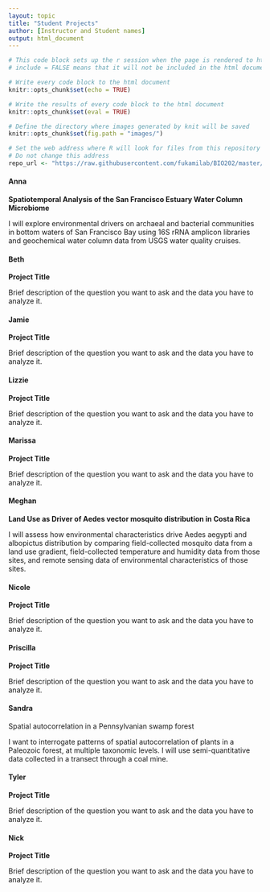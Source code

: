 ```yaml
---
layout: topic
title: "Student Projects"
author: [Instructor and Student names]
output: html_document
---
```


```r
# This code block sets up the r session when the page is rendered to html
# include = FALSE means that it will not be included in the html document

# Write every code block to the html document 
knitr::opts_chunk$set(echo = TRUE)

# Write the results of every code block to the html document 
knitr::opts_chunk$set(eval = TRUE)

# Define the directory where images generated by knit will be saved
knitr::opts_chunk$set(fig.path = "images/")

# Set the web address where R will look for files from this repository
# Do not change this address
repo_url <- "https://raw.githubusercontent.com/fukamilab/BIO202/master/"
```

#### Anna

**Spatiotemporal Analysis of the San Francisco Estuary Water Column Microbiome**

I will explore environmental drivers on archaeal and bacterial communities in bottom waters of San Francisco Bay using 16S rRNA amplicon libraries and geochemical water column data from USGS water quality cruises.


#### Beth

**Project Title**

Brief description of the question you want to ask and the data you have to analyze it.


#### Jamie

**Project Title**

Brief description of the question you want to ask and the data you have to analyze it.


#### Lizzie

**Project Title**

Brief description of the question you want to ask and the data you have to analyze it.


#### Marissa

**Project Title**

Brief description of the question you want to ask and the data you have to analyze it.


#### Meghan

**Land Use as Driver of Aedes vector mosquito distribution in Costa Rica**

I will assess how environmental characteristics drive Aedes aegypti and albopictus distribution by comparing field-collected mosquito data from a land use gradient, field-collected temperature and humidity data from those sites, and remote sensing data of environmental characteristics of those sites.


#### Nicole

**Project Title**

Brief description of the question you want to ask and the data you have to analyze it.


#### Priscilla

**Project Title**

Brief description of the question you want to ask and the data you have to analyze it.


#### Sandra

Spatial autocorrelation in a Pennsylvanian swamp forest

I want to interrogate patterns of spatial autocorrelation of plants in a Paleozoic forest, at multiple taxonomic levels. I will use semi-quantitative data collected in a transect through a coal mine.


#### Tyler

**Project Title**

Brief description of the question you want to ask and the data you have to analyze it.

#### Nick

**Project Title**

Brief description of the question you want to ask and the data you have to analyze it.
